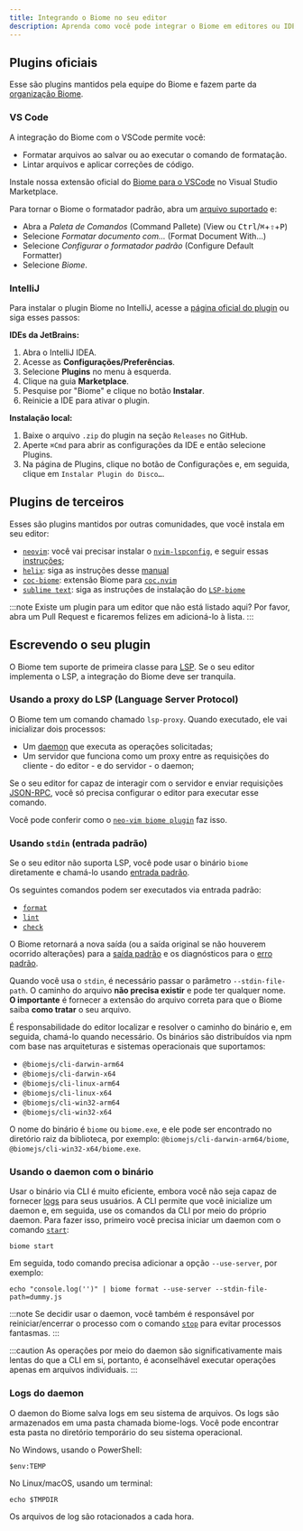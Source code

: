 ```yaml
---
title: Integrando o Biome no seu editor
description: Aprenda como você pode integrar o Biome em editores ou IDEs
---
```


## Plugins oficiais

Esse são plugins mantidos pela equipe do Biome e fazem parte da [organização Biome](https://github.com/biomejs).

### VS Code

A integração do Biome com o VSCode permite você:

- Formatar arquivos ao salvar ou ao executar o comando de formatação.
- Lintar arquivos e aplicar correções de código.

Instale nossa extensão oficial do [Biome para o VSCode](https://marketplace.visualstudio.com/items?itemName=biomejs.biome) no Visual Studio Marketplace.

Para tornar o Biome o formatador padrão, abra um [arquivo suportado](/pt-br/internals/language-support/) e:

- Abra a _Paleta de Comandos_ (Command Pallete) (View ou <kbd>Ctrl</kbd>/<kbd title="Cmd">⌘</kbd>+<kbd title="Shift">⇧</kbd>+<kbd>P</kbd>)
- Selecione _Formatar documento com..._ (Format Document With...)
- Selecione _Configurar o formatador padrão_ (Configure Default Formatter)
- Selecione _Biome_.

### IntelliJ

Para instalar o plugin Biome no IntelliJ, acesse a [página oficial do plugin](https://plugins.jetbrains.com/plugin/22761-biome) ou siga esses passos:

**IDEs da JetBrains:**

1. Abra o IntelliJ IDEA.
2. Acesse as **Configurações/Preferências**.
3. Selecione **Plugins** no menu à esquerda.
4. Clique na guia **Marketplace**.
5. Pesquise por "Biome" e clique no botão **Instalar**.
6. Reinicie a IDE para ativar o plugin.

**Instalação local:**

1. Baixe o arquivo `.zip` do plugin na seção `Releases` no GitHub.
2. Aperte `⌘Сmd` para abrir as configurações da IDE e então selecione Plugins.
3. Na página de Plugins, clique no botão de Configurações e, em seguida, clique em `Instalar Plugin do Disco…`.

## Plugins de terceiros

Esses são plugins mantidos por outras comunidades, que você instala em seu editor:

- [`neovim`](https://neovim.io/): você vai precisar instalar o [`nvim-lspconfig`](https://github.com/neovim/nvim-lspconfig/), e seguir essas [instruções](https://github.com/neovim/nvim-lspconfig/blob/master/doc/server_configurations.md#biome);
- [`helix`](https://helix-editor.com/): siga as instruções desse [manual](https://github.com/biomejs/biome/blob/main/editors/helix/manual.md)
- [`coc-biome`](https://github.com/fannheyward/coc-biome): extensão Biome para [`coc.nvim`](https://github.com/neoclide/coc.nvim)
- [`sublime text`](http://www.sublimetext.com/): siga as instruções de instalação do [`LSP-biome`](https://github.com/sublimelsp/LSP-biome)

:::note
Existe um plugin para um editor que não está listado aqui? Por favor, abra um Pull Request e ficaremos felizes em adicioná-lo à lista.
:::

## Escrevendo o seu plugin

O Biome tem suporte de primeira classe para [LSP](https://microsoft.github.io/language-server-protocol/). Se o seu editor implementa o LSP, a integração do Biome deve ser tranquila.

### Usando a proxy do LSP (Language Server Protocol)

O Biome tem um comando chamado `lsp-proxy`. Quando executado, ele vai inicializar dois processos:

- Um [daemon](/pt-br/internals/architecture#daemon) que executa as operações solicitadas;
- Um servidor que funciona como um proxy entre as requisições do cliente - do editor - e do servidor - o daemon;

Se o seu editor for capaz de interagir com o servidor e enviar requisições [JSON-RPC](https://www.jsonrpc.org/), você só precisa configurar o editor para executar esse comando.

Você pode conferir como o [`neo-vim biome plugin`](https://github.com/neovim/nvim-lspconfig/blob/master/lua/lspconfig/server_configurations/biome.lua) faz isso.

### Usando `stdin` (entrada padrão)

Se o seu editor não suporta LSP, você pode usar o binário `biome` diretamente e chamá-lo usando [entrada padrão](<https://pt.wikipedia.org/wiki/Fluxos_padr%C3%A3o#Entrada_padr%C3%A3o_(stdin)>).

Os seguintes comandos podem ser executados via entrada padrão:

- [`format`](/pt-br/reference/cli/#biome-format)
- [`lint`](/pt-br/reference/cli/#biome-lint)
- [`check`](/pt-br/reference/cli/#biome-check)

O Biome retornará a nova saída (ou a saída original se não houverem ocorrido alterações) para a [saída padrão](<https://pt.wikipedia.org/wiki/Fluxos_padr%C3%A3o#Sa%C3%ADda_padr%C3%A3o_(stdout)>) e os diagnósticos para o [erro padrão](<https://pt.wikipedia.org/wiki/Fluxos_padr%C3%A3o#Erro_padr%C3%A3o_(stderr)>).

Quando você usa o `stdin`, é necessário passar o parâmetro `--stdin-file-path`. O caminho do arquivo **não precisa existir** e pode ter qualquer nome. **O importante** é fornecer a extensão do arquivo correta para que o Biome saiba **como tratar** o seu arquivo.

É responsabilidade do editor localizar e resolver o caminho do binário e, em seguida, chamá-lo quando necessário. Os binários são distribuídos via npm com base nas arquiteturas e sistemas operacionais que suportamos:

- `@biomejs/cli-darwin-arm64`
- `@biomejs/cli-darwin-x64`
- `@biomejs/cli-linux-arm64`
- `@biomejs/cli-linux-x64`
- `@biomejs/cli-win32-arm64`
- `@biomejs/cli-win32-x64`

O nome do binário é `biome` ou `biome.exe`, e ele pode ser encontrado no diretório raiz da biblioteca, por exemplo: `@biomejs/cli-darwin-arm64/biome`, `@biomejs/cli-win32-x64/biome.exe`.

### Usando o daemon com o binário

Usar o binário via CLI é muito eficiente, embora você não seja capaz de fornecer [logs](#logs-do-daemon) para seus usuários. A CLI permite que você inicialize um daemon e, em seguida, use os comandos da CLI por meio do próprio daemon.
Para fazer isso, primeiro você precisa iniciar um daemon com o comando [`start`](/pt-br/reference/cli#biome-start):

```shell
biome start
```

Em seguida, todo comando precisa adicionar a opção `--use-server`, por exemplo:

```shell
echo "console.log('')" | biome format --use-server --stdin-file-path=dummy.js
```

:::note
Se decidir usar o daemon, você também é responsável por reiniciar/encerrar o processo com o comando [`stop`](/reference/cli#biome-stop) para evitar processos fantasmas.
:::

:::caution
As operações por meio do daemon são significativamente mais lentas do que a CLI em si, portanto, é aconselhável executar operações apenas em arquivos individuais.
:::

### Logs do daemon

O daemon do Biome salva logs em seu sistema de arquivos. Os logs são armazenados em uma pasta chamada biome-logs. Você pode encontrar esta pasta no diretório temporário do seu sistema operacional.

No Windows, usando o PowerShell:

```shell
$env:TEMP
```

No Linux/macOS, usando um terminal:

```shell
echo $TMPDIR
```

Os arquivos de log são rotacionados a cada hora.
